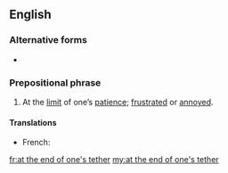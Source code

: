==English==

===Alternative forms===
* {{l|en|at the end of one's rope}}

===Prepositional phrase===
{{en-prep phrase|[[at]] [[the]] [[end]] [[of]] [[one]][['s|’s]] [[tether]]}}

# {{label|en|idiomatic}} At the [[limit]] of one’s [[patience]]; [[frustrated]] or [[annoyed]].

====Translations====
{{trans-top|At the limit of one’s patience}}
* French: {{t+|fr|au bout du rouleau}}
{{trans-mid}}
{{trans-bottom}}

[[fr:at the end of one's tether]]
[[my:at the end of one's tether]]